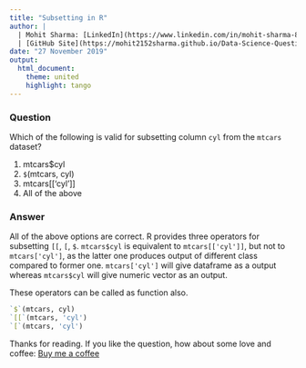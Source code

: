 ```yaml
---
title: "Subsetting in R"
author: |
  | Mohit Sharma: [LinkedIn](https://www.linkedin.com/in/mohit-sharma-82030487/), [Twitter](https://twitter.com/mohitsh48631107)
  | [GitHub Site](https://mohit2152sharma.github.io/Data-Science-Question-A-Day/), [Repository](https://github.com/mohit2152sharma/Data-Science-Question-A-Day)
date: "27 November 2019"
output: 
  html_document:
    theme: united
    highlight: tango
---
```


### Question

Which of the following is valid for subsetting column `cyl` from the `mtcars` dataset?

  1. mtcars$cyl
  2. `$`(mtcars, cyl)
  3. mtcars[['cyl']]
  4. All of the above

### Answer

All of the above options are correct. R provides three operators for subsetting `[[`, `[`, `$`. `mtcars$cyl` is equivalent to `mtcars[['cyl']]`, but not to `mtcars['cyl']`, as the latter one produces output of different class compared to former one. `mtcars['cyl']` will give dataframe as a output whereas `mtcars$cyl` will give numeric vector as an output.

These operators can be called as function also.
```r
`$`(mtcars, cyl)
`[[`(mtcars, 'cyl')
`[`(mtcars, 'cyl')
```


Thanks for reading. If you like the question, how about some love and coffee: <a href='https://www.buymeacoffee.com/NgFs2zX'>Buy me a coffee</a>